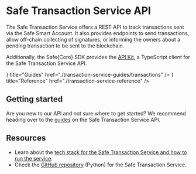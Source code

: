 
# Safe Transaction Service API

The Safe Transaction Service offers a REST API to track transactions sent via the Safe Smart Account. It also provides endpoints to send transactions, allow off-chain collecting of signatures, or informing the owners about a pending transaction to be sent to the blockchain.

Additionally, the Safe\{Core\} SDK provides the [API Kit](../sdk/api-kit), a TypeScript client for the Safe Transaction Service API.

<Cards>
  <Card icon={<Guides />} title="Guides" href="./transaction-service-guides/transactions" />
  <Card icon={<Reference />} title="Reference" href="./transaction-service-reference" />
</Cards>

## Getting started

Are you new to our API and not sure where to get started? We recommend heading over to the [guides](../core-api/transaction-service-guides/transactions.mdx) on the Safe Transaction Service API.

## Resources

- Learn about the [tech stack for the Safe Transaction Service and how to run the service](./api-safe-transaction-service.mdx).
- Check the [GitHub repository](https://github.com/safe-global/safe-transaction-service) (Python) for the Safe Transaction Service.
